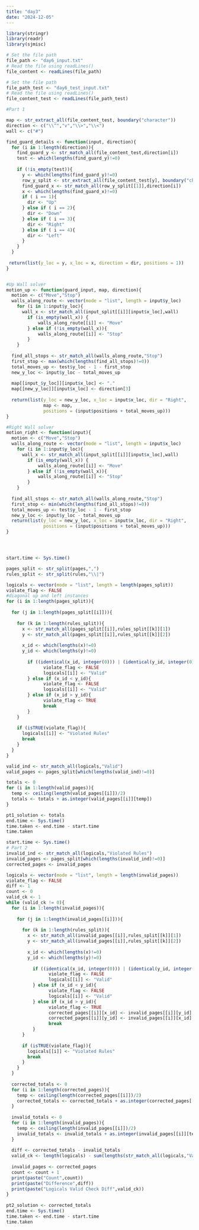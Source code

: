 ```yaml
---
title: "day3"
date: "2024-12-05"
---
```


```r
library(stringr)
library(readr)
library(sjmisc)
```

```r
# Set the file path
file_path <- "day6_input.txt"
# Read the file using readLines()
file_content <- readLines(file_path)

# Set the file path
file_path_test <- "day6_test_input.txt"
# Read the file using readLines()
file_content_test <- readLines(file_path_test)


```

```r
#Part 1

map <- str_extract_all(file_content_test, boundary("character"))
direction <- c("\\^","v","\\>","\\<")
wall <- c("#")

find_guard_details <- function(input, direction){
  for (i in 1:length(direction)){
    find_guard_y <- str_match_all(file_content_test,direction[i])
    test <- which(lengths(find_guard_y)!=0)
    
    if (!is_empty(test)){
      y <- which(lengths(find_guard_y)!=0)
      row_y_split <- str_extract_all(file_content_test[y], boundary("character"))
      find_guard_x <- str_match_all(row_y_split[[1]],direction[i])
      x <- which(lengths(find_guard_x)!=0)
      if ( i == 1){
        dir <- "Up"
      } else if ( i == 2){
        dir <- "Down"
      } else if ( i == 3){
        dir <- "Right"
      } else if ( i == 4){
        dir <- "Left"
      }
    }
  }
 
 return(list(y_loc = y, x_loc = x, direction = dir, positions = 1))
}


#Up Wall solver
motion_up <- function(guard_input, map, direction){
  motion <- c("Move","Stop")
  walls_along_route <- vector(mode = "list", length = input$y_loc)
    for (i in 1:input$y_loc){
      wall_x <- str_match_all(input_split[[i]][input$x_loc],wall)
        if (is_empty(wall_x)) {
            walls_along_route[[i]] <- "Move"
        } else if (!is_empty(wall_x)){
            walls_along_route[[i]] <- "Stop"
        }
    }
  
  find_all_stops <- str_match_all(walls_along_route,"Stop")
  first_stop <- max(which(lengths(find_all_stops)!=0))
  total_moves_up <- test$y_loc - 1 - first_stop
  new_y_loc <- input$y_loc - total_moves_up
  
  map[[input_$y_loc]][input$x_loc] <- "."
  map[[new_y_loc]][input$x_loc] <- direction[3]
  
  return(list(y_loc = new_y_loc, x_loc = input$x_loc, dir = "Right", 
              map <- map,
              positions = (input$positions + total_moves_up)))
}

#Right Wall solver
motion_right <- function(input){
  motion <- c("Move","Stop")
  walls_along_route <- vector(mode = "list", length = input$x_loc)
    for (i in 1:input$y_loc){
      wall_x <- str_match_all(input_split[[i]][input$x_loc],wall)
        if (is_empty(wall_x)) {
            walls_along_route[[i]] <- "Move"
        } else if (!is_empty(wall_x)){
            walls_along_route[[i]] <- "Stop"
        }
    }
  
  find_all_stops <- str_match_all(walls_along_route,"Stop")
  first_stop <- min(which(lengths(find_all_stops)!=0))
  total_moves_up <- test$y_loc - 1 - first_stop
  new_y_loc <- input$y_loc - total_moves_up
  return(list(y_loc = new_y_loc, x_loc = input$x_loc, dir = "Right", 
              positions = (input$positions + total_moves_up)))
}




start.time <- Sys.time()

pages_split <- str_split(pages,",")
rules_split <- str_split(rules,"\\|")

logicals <- vector(mode = "list", length = length(pages_split))
violate_flag <- FALSE
#diagonal up and left instances
for (i in 1:length(pages_split)){
  
  for (j in 1:length(pages_split[[i]])){
    
    for (k in 1:length(rules_split)){
      x <- str_match_all(pages_split[[i]],rules_split[[k]][1])
      y <- str_match_all(pages_split[[i]],rules_split[[k]][2])
      
      x_id <- which(lengths(x)!=0)
      y_id <- which(lengths(y)!=0)
      
        if ((identical(x_id, integer(0))) | (identical(y_id, integer(0)))) {
              violate_flag <- FALSE
              logicals[[i]] <- "Valid"
        } else if (x_id < y_id){
              violate_flag <- FALSE
              logicals[[i]] <- "Valid"
        } else if (x_id > y_id){
              violate_flag <- TRUE
              break
        }
    }
      
    if (isTRUE(violate_flag)){
      logicals[[i]] <- "Violated Rules"
      break
    }
  }
}

valid_ind <- str_match_all(logicals,"Valid")
valid_pages <- pages_split[which(lengths(valid_ind)!=0)]

totals <- 0
for (i in 1:length(valid_pages)){
  temp <- ceiling(length(valid_pages[[i]])/2)
  totals <- totals + as.integer(valid_pages[[i]][temp])
}

pt1_solution <- totals
end.time <- Sys.time()
time.taken <- end.time - start.time
time.taken
```

```r
start.time <- Sys.time()
# Part 2
invalid_ind <- str_match_all(logicals,"Violated Rules")
invalid_pages <- pages_split[which(lengths(invalid_ind)!=0)]
corrected_pages <- invalid_pages

logicals <- vector(mode = "list", length = length(invalid_pages))
violate_flag <- FALSE
diff <- 1
count <- 0
valid_ck <- 1
while (valid_ck != 0){
  for (i in 1:length(invalid_pages)){
    
    for (j in 1:length(invalid_pages[[i]])){
      
      for (k in 1:length(rules_split)){
        x <- str_match_all(invalid_pages[[i]],rules_split[[k]][1])
        y <- str_match_all(invalid_pages[[i]],rules_split[[k]][2])
        
        x_id <- which(lengths(x)!=0)
        y_id <- which(lengths(y)!=0)
        
          if ((identical(x_id, integer(0))) | (identical(y_id, integer(0)))) {
                violate_flag <- FALSE
                logicals[[i]] <- "Valid"
          } else if (x_id < y_id){
                violate_flag <- FALSE
                logicals[[i]] <- "Valid"
          } else if (x_id > y_id){
                violate_flag <- TRUE
                corrected_pages[[i]][x_id] <- invalid_pages[[i]][y_id]
                corrected_pages[[i]][y_id] <- invalid_pages[[i]][x_id]
                break
          }
      }
        
      if (isTRUE(violate_flag)){
        logicals[[i]] <- "Violated Rules"
        break
      }
    }
  }
  
  corrected_totals <- 0
  for (i in 1:length(corrected_pages)){
    temp <- ceiling(length(corrected_pages[[i]])/2)
    corrected_totals <- corrected_totals + as.integer(corrected_pages[[i]][temp])
  }
  
  invalid_totals <- 0
  for (i in 1:length(invalid_pages)){
    temp <- ceiling(length(invalid_pages[[i]])/2)
    invalid_totals <- invalid_totals + as.integer(invalid_pages[[i]][temp])
  }
  
  diff <- corrected_totals - invalid_totals
  valid_ck <- length(logicals) - sum(lengths(str_match_all(logicals,"Valid")))
  
  invalid_pages <- corrected_pages
  count <- count + 1
  print(paste("Count",count))
  print(paste("Difference",diff))
  print(paste("Logicals Valid Check Diff",valid_ck))
}
  
pt2_solution <- corrected_totals
end.time <- Sys.time()
time.taken <- end.time - start.time
time.taken
```

